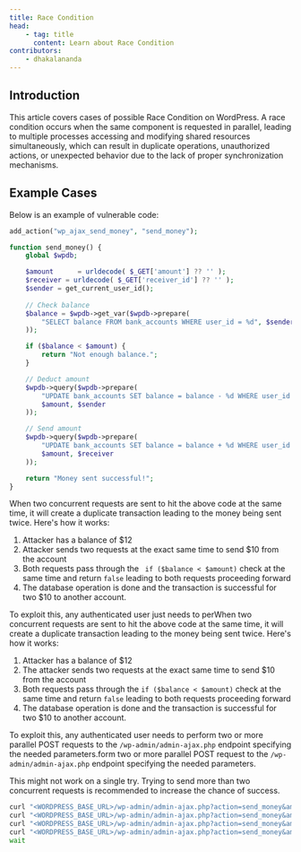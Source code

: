 ```yaml
---
title: Race Condition
head:
    - tag: title
      content: Learn about Race Condition
contributors:
    - dhakalananda
---
```




## Introduction

This article covers cases of possible Race Condition on WordPress. A race condition occurs when the same component is requested in parallel, leading to multiple processes accessing and modifying shared resources simultaneously, which can result in duplicate operations, unauthorized actions, or unexpected behavior due to the lack of proper synchronization mechanisms.

<LinkCard
  title="Learn how to secure your code against Race Condition"
  href="/academy/wordpress/securing-code/race-condition/"
/>

## Example Cases

Below is an example of vulnerable code:

```php
add_action("wp_ajax_send_money", "send_money");

function send_money() {
    global $wpdb;

    $amount      = urldecode( $_GET['amount'] ?? '' );
    $receiver = urldecode( $_GET['receiver_id'] ?? '' );
    $sender = get_current_user_id();
    
    // Check balance
    $balance = $wpdb->get_var($wpdb->prepare(
        "SELECT balance FROM bank_accounts WHERE user_id = %d", $sender
    ));

    if ($balance < $amount) {
        return "Not enough balance.";
    }

    // Deduct amount
    $wpdb->query($wpdb->prepare(
        "UPDATE bank_accounts SET balance = balance - %d WHERE user_id = %d",
        $amount, $sender
    ));

    // Send amount
    $wpdb->query($wpdb->prepare(
        "UPDATE bank_accounts SET balance = balance + %d WHERE user_id = %d",
        $amount, $receiver
    ));

    return "Money sent successful!";
}
```

When two concurrent requests are sent to hit the above code at the same time, it will create a duplicate transaction leading to the money being sent twice. Here's how it works:

1. Attacker has a balance of $12
2. Attacker sends two requests at the exact same time to send $10 from the account
3. Both requests pass through the ` if ($balance < $amount)` check at the same time and return `false` leading to both requests proceeding forward
4. The database operation is done and the transaction is successful for two $10 to another account.

To exploit this, any authenticated user just needs to perWhen two concurrent requests are sent to hit the above code at the same time, it will create a duplicate transaction leading to the money being sent twice. Here's how it works:

1. Attacker has a balance of $12
2. The attacker sends two requests at the exact same time to send $10 from the account
3. Both requests pass through the `if ($balance < $amount)` check at the same time and return `false` leading to both requests proceeding forward
4. The database operation is done and the transaction is successful for two $10 to another account.

To exploit this, any authenticated user needs to perform two or more parallel POST requests to the `/wp-admin/admin-ajax.php` endpoint specifying the needed parameters.form two or more parallel POST request to the `/wp-admin/admin-ajax.php` endpoint specifying the needed parameters.

<Aside type="tip">
This might not work on a single try. Trying to send more than two concurrent requests is recommended to increase the chance of success.
</Aside>

```bash
curl "<WORDPRESS_BASE_URL>/wp-admin/admin-ajax.php?action=send_money&amount=10&receiver_id=1" & \
curl "<WORDPRESS_BASE_URL>/wp-admin/admin-ajax.php?action=send_money&amount=10&receiver_id=1" & \
curl "<WORDPRESS_BASE_URL>/wp-admin/admin-ajax.php?action=send_money&amount=10&receiver_id=1" & \
curl "<WORDPRESS_BASE_URL>/wp-admin/admin-ajax.php?action=send_money&amount=10&receiver_id=1" &
wait
```

